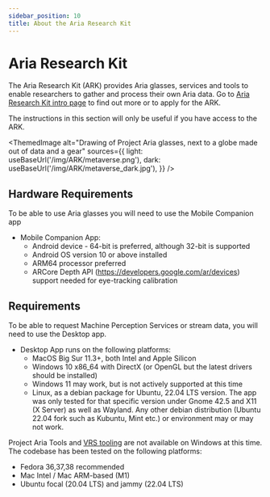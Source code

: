 ```yaml
---
sidebar_position: 10
title: About the Aria Research Kit
---
```


# Aria Research Kit

The Aria Research Kit (ARK) provides Aria glasses, services and tools to enable researchers to gather and process their own Aria data. Go to [Aria Research Kit intro page](https://www.projectaria.com/research-kit/) to find out more or to apply for the ARK.

The instructions in this section will only be useful if you have access to the ARK.



<ThemedImage
  alt="Drawing of Project Aria glasses, next to a globe made out of data and a gear"
  sources={{
    light: useBaseUrl('/img/ARK/metaverse.png'),
    dark: useBaseUrl('/img/ARK/metaverse_dark.jpg'),
  }}
/>


## Hardware Requirements

To be able to use Aria glasses you will need to use the Mobile Companion app

* Mobile Companion App:
    * Android device - 64-bit is preferred, although 32-bit is supported
    * Android OS version 10 or above installed
    * ARM64 processor preferred
    * ARCore Depth API (https://developers.google.com/ar/devices) support needed for eye-tracking calibration

## Requirements

To be able to request Machine Perception Services or stream data, you will need to use the Desktop app.

* Desktop App runs on the following platforms:
    * MacOS Big Sur 11.3+, both Intel and Apple Silicon
    * Windows 10 x86_64 with DirectX (or OpenGL but the latest drivers should be installed)
    * Windows 11 may work, but is not actively supported at this time
    * Linux, as a debian package for Ubuntu, 22.04 LTS version. The app was only tested for that specific version under Gnome 42.5 and X11 (X Server) as well as Wayland. Any other debian distribution (Ubuntu 22.04 fork such as Kubuntu, Mint etc.) or environment may or may not work.

Project Aria Tools and [VRS tooling](https://github.com/facebookresearch/vrs) are not available on Windows at this time. The codebase has been tested on the following platforms:
* Fedora 36,37,38 recommended
* Mac Intel / Mac ARM-based (M1)
* Ubuntu focal (20.04 LTS) and jammy (22.04 LTS)
